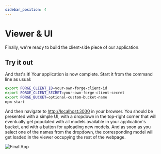 ```yaml
---
sidebar_position: 4
---
```


# Viewer & UI


Finally, we're ready to build the client-side piece of our application.

<ViewerPartial assetsFolder="public" />

## Try it out

And that's it! Your application is now complete. Start it from the command line as usual:

```bash
export FORGE_CLIENT_ID=your-own-forge-client-id
export FORGE_CLIENT_SECRET=your-own-forge-client-secret
export FORGE_BUCKET=optional-custom-bucket-name
npm start
```

And then navigate to [http://localhost:3000](http://localhost:3000) in your browser. You should be
presented with a simple UI, with a dropdown in the top-right corner that will eventually get populated
with all models available in your application's bucket, and with a button for uploading new models.
And as soon as you select one of the names from the dropdown, the corresponding model will get loaded
in the viewer occupying the rest of the webpage.

![Final App](./final-app.png)
